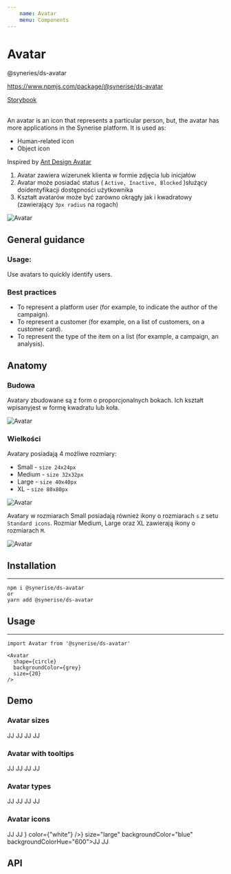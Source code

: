 ```yaml
---
    name: Avatar
    menu: Components
---
```



# Avatar

<div className="ds-package-info">
    <p>@syneries/ds-avatar</p>
    <a target="_blank" href="https://www.npmjs.com/package/@synerise/ds-avatar">https://www.npmjs.com/package/@synerise/ds-avatar</a>
</div>

<a target="_blank" href="https://ds-docs.rc.snrstage.com/storybook-static/?path=/story/components-avatar--withphoto">Storybook</a>
<br />
<br />

An avatar is an icon that represents a particular person, but, the avatar has more applications in the Synerise platform.
    It is used as:

- Human-related icon
- Object icon

Inspired by [Ant Design Avatar](https://ant.design/components/avatar/)

1. Avatar zawiera wizerunek klienta w formie zdjęcia lub inicjałów
2. Avatar może posiadać status ( `Active, Inactive, Blocked` )służący doidentyfikacji dostępności użytkownika
3. Kształt avatarów może być zarówno okrągły jak i kwadratowy (zawierający `3px radius` na rogach)

![Avatar](./2.png)

## General guidance


### Usage:

Use avatars to quickly identify users.

### Best practices

- To represent a platform user (for example, to indicate the author of the campaign).
- To represent a customer (for example, on a list of customers, on a customer card).
- To represent the type of the item on a list (for example, a campaign, an analysis).

## Anatomy


### Budowa

Avatary zbudowane są z form o proporcjonalnych bokach. Ich kształt wpisanyjest w formę kwadratu lub koła.

![Avatar](./1.png)

### Wielkości

Avatary posiadają 4 możliwe rozmiary:
- Small - `size 24x24px`
- Medium - `size 32x32px`
- Large - `size 40x40px`
- XL - `size 80x80px`

![Avatar](./3.png)

Avatary w rozmiarach Small posiadają również ikony o rozmiarach `s` z setu `Standard icons`. Rozmiar Medium, Large oraz XL zawierają ikony o rozmiarach `M`.

![Avatar](./4.png)

## Installation

---

```
npm i @synerise/ds-avatar
or
yarn add @synerise/ds-avatar
```

## Usage

---

```
import Avatar from '@synerise/ds-avatar'

<Avatar
  shape={circle}
  backgroundColor={grey}
  size={20}
/>

```

## Demo

### Avatar sizes

<Playground className="ds-repo-playground" >
    <Avatar size="small" backgroundColor="blue" backgroundColorHue="600">JJ</Avatar>
    <Avatar size="medium" backgroundColor="blue" backgroundColorHue="600">JJ</Avatar>
    <Avatar size="large" backgroundColor="blue" backgroundColorHue="600">JJ</Avatar>
    <Avatar size="extraLarge" backgroundColor="blue" backgroundColorHue="600">JJ</Avatar>
</Playground>

### Avatar with tooltips

<Playground>
    <Avatar tooltip={{name: 'Jan Janowski', email: 'jj@test.pl'}} size="small" backgroundColor="blue" backgroundColorHue="600">JJ</Avatar>
    <Avatar tooltip={{name: 'Jan Janowski', email: 'jj@test.pl'}} size="medium" backgroundColor="blue" backgroundColorHue="600">JJ</Avatar>
    <Avatar tooltip={{name: 'Jan Janowski', email: 'jj@test.pl'}} size="large" backgroundColor="blue" backgroundColorHue="600">JJ</Avatar>
    <Avatar tooltip={{name: 'Jan Janowski', email: 'jj@test.pl'}} size="extraLarge" backgroundColor="blue" backgroundColorHue="600">JJ</Avatar>
</Playground>

### Avatar types

<Playground>
    <Avatar tooltip={{name: 'Jan Janowski', email: 'jj@test.pl'}} shape="square" size="medium" backgroundColor="blue" backgroundColorHue="600">JJ</Avatar>
    <Avatar tooltip={{name: 'Jan Janowski', email: 'jj@test.pl'}} shape="cirlce" size="medium" backgroundColor="blue" backgroundColorHue="600">JJ</Avatar>
    <Avatar tooltip={{name: 'Jan Janowski', email: 'jj@test.pl'}} src="https://www.w3schools.com/howto/img_avatar.png" size="large" backgroundColor="blue" backgroundColorHue="600">JJ</Avatar>
    <Avatar tooltip={{name: 'Jan Janowski', email: 'jj@test.pl'}} src="https://www.w3schools.com/howto/img_avatar.png" shape="square" size="extraLarge" backgroundColor="blue" backgroundColorHue="600">JJ</Avatar>
</Playground>


### Avatar icons

<Playground>
    <Avatar tooltip={{name: 'Jan Janowski', email: 'jj@test.pl'}} shape="square" size="medium" backgroundColor="blue" backgroundColorHue="600">JJ</Avatar>
    <Avatar tooltip={{name: 'Jan Janowski', email: 'jj@test.pl'}} shape="cirlce" size="medium" backgroundColor="blue" backgroundColorHue="600">JJ</Avatar>
    <Avatar tooltip={{name: 'Jan Janowski', email: 'jj@test.pl'}} iconComponent={<Icon component={<FileM />} color={"white"} />} size="large" backgroundColor="blue" backgroundColorHue="600">JJ</Avatar>
    <Avatar tooltip={{name: 'Jan Janowski', email: 'jj@test.pl'}} src="https://www.w3schools.com/howto/img_avatar.png" shape="square" size="extraLarge" backgroundColor="blue" backgroundColorHue="600">JJ</Avatar>
</Playground>

## API

<Props of={Avatar} />
